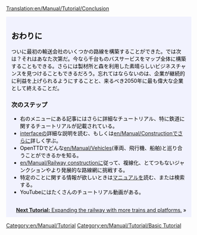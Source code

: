 [[Translation:en/Manual/Tutorial/Conclusion]]
{{en/Translation|origin= en/Manual/Tutorial/Conclusion
|from  = en
|to    = ja
|Percentage = 90
}}
{{en/Tabs|5|5
|ja/Manual/Tutorial/Main Page|1. はじめに<!--
-->|ja/Manual/Tutorial/Buses|2. バス<!--
-->|ja/Manual/Tutorial/Trains|3. 鉄道<!--
-->|ja/Manual/Tutorial/Planes|4. 飛行機<!--
-->|ja/Manual/Tutorial/Conclusion|5. おわりに}}
<div style="padding:.5em 1em 1em 1em; border-top:none; background-color:#f1f2fe; color:#000;">
{{ja/Manual/Tutorial/Navigation}}
==おわりに==
ついに最初の輸送会社のいくつかの路線を構築することができた。では次は？それはあなた次第だ。今なら千台ものバスサービスをマップ全体に構築することもできる。さらには製材所と森を利用した素晴らしいビジネスチャンスを見つけることもできるだろう。忘れてはならないのは、企業が継続的に利益を上げられるようにすることと、来るべき2050年に最も偉大な企業として終えることだ。

===次のステップ===
* 右のメニューにある記事にはさらに詳細なチュートリアル、特に鉄道に関するチュートリアルが記載されている。
* [[en/Manual/Game interface|interface]]の詳細な説明を読む、もしくは[[en/Manual/Construction]]でさらに詳しく学ぶ。
* OpenTTDでどんな[[en/Manual/Vehicles]](車両、飛行機、船舶)と巡り合うことができるかを知る。
* [[en/Manual/Railway construction]]に従って、複線化、とてつもないジャンクションやより発展的な路線網に挑戦する。
* 特定のことに関する情報が欲しいときは[[ja/Manual/Main Page|マニュアル]]を読む、または検索する。
* YouTubeにはたくさんのチュートリアル動画がある。

<br style="clear:both;">
<span style="float: right">[[en/Manual/Tutorial/Two Platforms|'''Next Tutorial:''' Expanding the railway with more trains and platforms.]] &raquo;</span>
</div>
[[Category:en/Manual/Tutorial]]
[[Category:en/Manual/Tutorial/Basic Tutorial]]